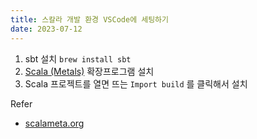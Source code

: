 ```yaml
---
title: 스칼라 개발 환경 VSCode에 세팅하기
date: 2023-07-12
---
```


1. sbt 설치 `brew install sbt`
2. [Scala (Metals)](https://marketplace.visualstudio.com/items?itemName=scalameta.metals) 확장프로그램 설치
3. Scala 프로젝트를 열면 뜨는 `Import build` 를 클릭해서 설치


Refer
- [scalameta.org](https://scalameta.org/metals/docs/editors/vscode)
